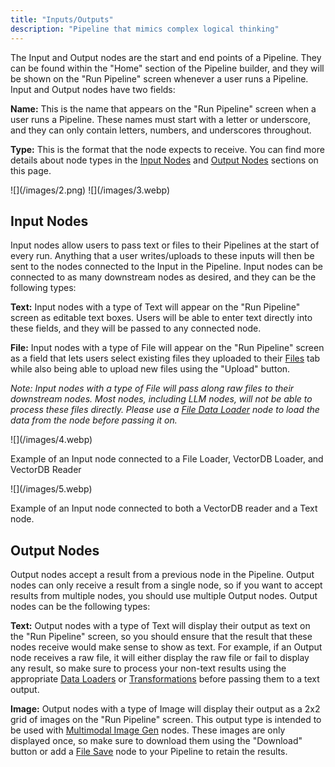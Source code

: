 ```yaml
---
title: "Inputs/Outputs"
description: "Pipeline that mimics complex logical thinking"
---
```


The Input and Output nodes are the start and end points of a Pipeline. They can be found within the "Home" section of the Pipeline builder, and they will be shown on the "Run Pipeline" screen whenever a user runs a Pipeline. Input and Output nodes have two fields:

**Name:** This is the name that appears on the "Run Pipeline" screen when a user runs a Pipeline. These names must start with a letter or underscore, and they can only contain letters, numbers, and underscores throughout.

**Type:** This is the format that the node expects to receive. You can find more details about node types in the [Input Nodes](/vectorshift/platform/pipelines/inputs-outputs#input-nodes) and [Output Nodes](/vectorshift/platform/pipelines/inputs-outputs#output-nodes) sections on this page.

<Frame>![](/images/2.png)</Frame>

<Frame>![](/images/3.webp)</Frame>

## Input Nodes

Input nodes allow users to pass text or files to their Pipelines at the start of every run. Anything that a user writes/uploads to these inputs will then be sent to the nodes connected to the Input in the Pipeline. Input nodes can be connected to as many downstream nodes as desired, and they can be the following types:

**Text:** Input nodes with a type of Text will appear on the "Run Pipeline" screen as editable text boxes. Users will be able to enter text directly into these fields, and they will be passed to any connected node.

**File:** Input nodes with a type of File will appear on the "Run Pipeline" screen as a field that lets users select existing files they uploaded to their [Files](/vectorshift/platform/storage/files) tab while also being able to upload new files using the "Upload" button.

_Note: Input nodes with a type of File will pass along raw files to their downstream nodes. Most nodes, including LLM nodes, will not be able to process these files directly. Please use a_ [_File Data Loader_](/vectorshift/platform/pipelines/data-loaders) _node to load the data from the node before passing it on._

<Frame>![](/images/4.webp)</Frame>

Example of an Input node connected to a File Loader, VectorDB Loader, and VectorDB Reader

<Frame>![](/images/5.webp)</Frame>

Example of an Input node connected to both a VectorDB reader and a Text node.

## Output Nodes

Output nodes accept a result from a previous node in the Pipeline. Output nodes can only receive a result from a single node, so if you want to accept results from multiple nodes, you should use multiple Output nodes. Output nodes can be the following types:

**Text:** Output nodes with a type of Text will display their output as text on the "Run Pipeline" screen, so you should ensure that the result that these nodes receive would make sense to show as text. For example, if an Output node receives a raw file, it will either display the raw file or fail to display any result, so make sure to process your non-text results using the appropriate [Data Loaders](/vectorshift/platform/pipelines/data-loaders) or [Transformations](/vectorshift/platform/transformations) before passing them to a text output.

**Image:** Output nodes with a type of Image will display their output as a 2x2 grid of images on the "Run Pipeline" screen. This output type is intended to be used with [Multimodal Image Gen](/vectorshift/platform/pipelines/multimodal#image-gen) nodes. These images are only displayed once, so make sure to download them using the "Download" button or add a [File Save](/vectorshift/platform/pipelines/file#file-save-nodes) node to your Pipeline to retain the results.